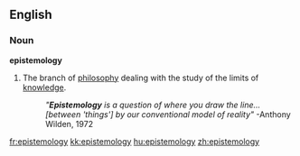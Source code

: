 ==English==

===Noun===
'''epistemology'''

# The branch of [[philosophy]] dealing with the study of the limits of [[knowledge]].
#:''"'''Epistemology''' is a question of where you draw the line...[between 'things'] by our conventional model of reality"''  -Anthony Wilden, 1972

[[fr:epistemology]]
[[kk:epistemology]]
[[hu:epistemology]]
[[zh:epistemology]]